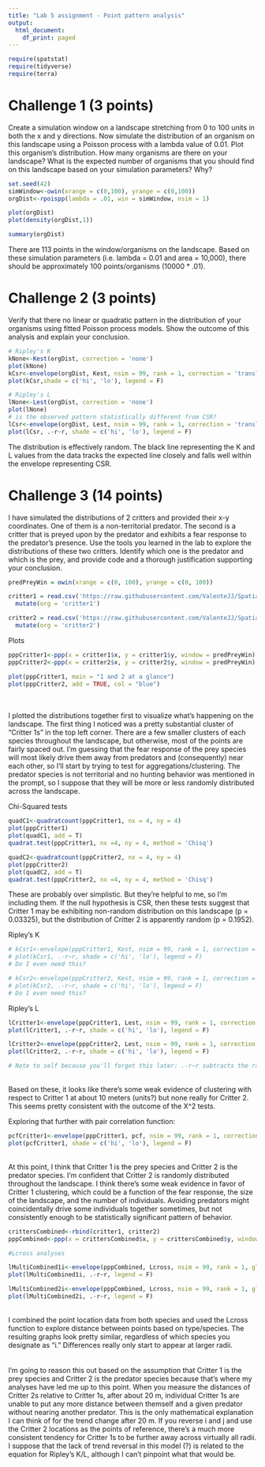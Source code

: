 ```yaml
---
title: "Lab 5 assignment - Point pattern analysis"
output:
  html_document:
    df_print: paged
---
```


```r
require(spatstat)
require(tidyverse)
require(terra)
```


# Challenge 1 (3 points)

Create a simulation window on a landscape stretching from 0 to 100 units in both the x and y directions. Now simulate the distribution of an organism on this landscape using a Poisson process with a lambda value of 0.01. Plot this organism's distribution. How many organisms are there on your landscape? What is the expected number of organisms that you should find on this landscape based on your simulation parameters? Why?

```r
set.seed(42)
simWindow<-owin(xrange = c(0,100), yrange = c(0,100))
orgDist<-rpoispp(lambda = .01, win = simWindow, nsim = 1)

plot(orgDist)
plot(density(orgDist,1))

summary(orgDist)
```

There are 113 points in the window/organisms on the landscape. Based on these simulation parameters (i.e. lambda = 0.01 and area = 10,000), there should be approximately 100 points/organisms (10000 * .01). \

# Challenge 2 (3 points)

Verify that there no linear or quadratic pattern in the distribution of your organisms using fitted Poisson process models. Show the outcome of this analysis and explain your conclusion.

```r
# Ripley's K 
kNone<-Kest(orgDist, correction = 'none')
plot(kNone)
kCsr<-envelope(orgDist, Kest, nsim = 99, rank = 1, correction = 'translate', global = F)
plot(kCsr,shade = c('hi', 'lo'), legend = F)

# Ripley's L 
lNone<-Lest(orgDist, correction = 'none')
plot(lNone)
# is the observed pattern statistically different from CSR?
lCsr<-envelope(orgDist, Lest, nsim = 99, rank = 1, correction = 'translate', global = F)
plot(lCsr, .-r~r, shade = c('hi', 'lo'), legend = F)
```

The distribution is effectively random. The black line representing the K and L values from the data tracks the expected line closely and falls well within the envelope representing CSR.

# Challenge 3 (14 points)

I have simulated the distributions of 2 critters and provided their x-y coordinates. One of them is a non-territorial predator. The second is a critter that is preyed upon by the predator and exhibits a fear response to the predator's presence. Use the tools you learned in the lab to explore the distributions of these two critters. Identify which one is the predator and which is the prey, and provide code and a thorough justification supporting your conclusion.


```r
predPreyWin = owin(xrange = c(0, 100), yrange = c(0, 100))

critter1 = read.csv('https://raw.githubusercontent.com/ValenteJJ/SpatialEcology/main/Week5/species1.csv') %>% 
  mutate(org = 'critter1')

critter2 = read.csv('https://raw.githubusercontent.com/ValenteJJ/SpatialEcology/main/Week5/species2.csv') %>% 
  mutate(org = 'critter2')
```

Plots
```r
pppCritter1<-ppp(x = critter1$x, y = critter1$y, window = predPreyWin)
pppCritter2<-ppp(x = critter2$x, y = critter2$y, window = predPreyWin)

plot(pppCritter1, main = "1 and 2 at a glance")
plot(pppCritter2, add = TRUE, col = "blue")
```
\
\
I plotted the distributions together first to visualize what's happening on the landscape. The first thing I noticed was a pretty substantial cluster of "Critter 1s" in the top left corner. There are a few smaller clusters of each species throughout the landscape, but otherwise, most of the points are fairly spaced out. I'm guessing that the  fear response of the prey species will most likely drive them away from predators and (consequently) near each other, so I'll start by trying to test for aggregations/clustering. The predator species is not territorial and no hunting behavior was mentioned in the prompt, so I suppose that they will be more or less randomly distributed across the landscape. 

Chi-Squared tests
```r
quadC1<-quadratcount(pppCritter1, nx = 4, ny = 4)
plot(pppCritter1)
plot(quadC1, add = T)
quadrat.test(pppCritter1, nx =4, ny = 4, method = 'Chisq')
```
```r
quadC2<-quadratcount(pppCritter2, nx = 4, ny = 4)
plot(pppCritter2)
plot(quadC2, add = T)
quadrat.test(pppCritter2, nx =4, ny = 4, method = 'Chisq')
```
These are probably over simplistic. But they're helpful to me, so I'm including them. If the null hypothesis is CSR, then these tests suggest that Critter 1 may be exhibiting non-random distribution on this landscape (p = 0.03325), but the distribution of Critter 2 is apparently random (p = 0.1952). 


Ripley's K
```r
# kCsr1<-envelope(pppCritter1, Kest, nsim = 99, rank = 1, correction = 'translate', global = F)
# plot(kCsr1, .-r~r, shade = c('hi', 'lo'), legend = F) 
# Do I even need this?

# kCsr2<-envelope(pppCritter2, Kest, nsim = 99, rank = 1, correction = 'translate', global = F)
# plot(kCsr2, .-r~r, shade = c('hi', 'lo'), legend = F)
# Do I even need this?
```

Ripley's L
```r
lCritter1<-envelope(pppCritter1, Lest, nsim = 99, rank = 1, correction = 'translate', global = F)
plot(lCritter1, .-r~r, shade = c('hi', 'lo'), legend = F)

lCritter2<-envelope(pppCritter2, Lest, nsim = 99, rank = 1, correction = 'translate', global = F)
plot(lCritter2, .-r~r, shade = c('hi', 'lo'), legend = F)

# Note to self because you'll forget this later: .-r~r subtracts the radius from each estimate to show you the distribution relative to a zero line. 
```
\
Based on these, it looks like there's some weak evidence of clustering with respect to Critter 1 at about 10 meters (units?) but none really for Critter 2. This seems pretty consistent with the outcome of the X^2 tests. 

Exploring that further with pair correlation function:
```r
pcfCritter1<-envelope(pppCritter1, pcf, nsim = 99, rank = 1, correction = 'translate', global = F)
plot(pcfCritter1, shade = c('hi', 'lo'), legend = F)
```
\
At this point, I think that Critter 1 is the prey species and Critter 2 is the predator species. I'm confident that Critter 2 is randomly distributed throughout the landscape. I think there's some weak evidence in favor of Critter 1 clustering, which could be a function of the fear response, the size of the landscape, and the number of individuals. Avoiding predators might coincidentally drive some individuals together sometimes, but not consistently enough to be statistically significant pattern of behavior.
 
```r
crittersCombined<-rbind(critter1, critter2)
pppCombined<-ppp(x = crittersCombined$x, y = crittersCombined$y, window = predPreyWin, marks = as.factor(crittersCombined$org))

#Lcross analyses

lMultiCombined1i<-envelope(pppCombined, Lcross, nsim = 99, rank = 1, global = F, i = 'critter1', j = 'critter2', simulate = expression(rlabel(pppCombined)))
plot(lMultiCombined1i, .-r~r, legend = F)

lMultiCombined2i<-envelope(pppCombined, Lcross, nsim = 99, rank = 1, global = F, i = 'critter2', j = 'critter1', simulate = expression(rlabel(pppCombined)))
plot(lMultiCombined2i, .-r~r, legend = F)
```
\
I combined the point location data from both species and used the Lcross function to explore distance between points based on type/species. The resulting graphs look pretty similar, regardless of which species you designate as "i." Differences really only start to appear at larger radii. \
\
\
I'm going to reason this out based on the assumption that Critter 1 is the prey species and Critter 2 is the predator species because that's where my analyses have led me up to this point. When you measure the distances of Critter 2s relative to Critter 1s, after about 20 m, individual Critter 1s are unable to put any more distance between themself and a given predator without nearing another predator. This is the only mathematical explanation I can think of for the trend change after 20 m. If you reverse i and j and use the Critter 2 locations as the points of reference, there's a much more consistent tendency for Critter 1s to be further away across virtually all radii. I suppose that the lack of trend reversal in this model (?) is related to the equation for Ripley's K/L, although I can't pinpoint what that would be.
\
\
\
\



